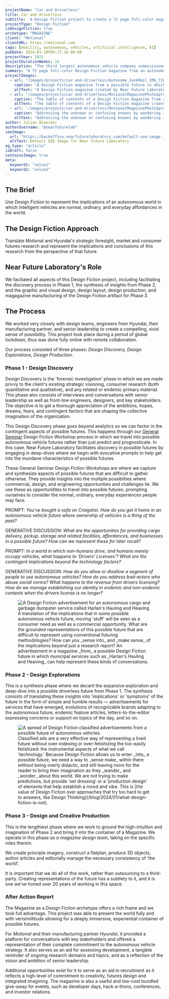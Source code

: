 ```yaml
---
projectName: "Car and Driverless"
title: Car and Driverless
subtitle: 'A Design Fiction project to create a 72 page full-color magazine from a possible autonomous vehicle future.'
projectType: "Design Fiction"
isDesignFiction: true
archetype: "MAGAZINE"
client: "Motional" 
clientURL: https://motional.com
tags: [mobility, autonomous, vehicles, artificial intelligence, AI]
pubDate: 2024-01-20T09:27:16-08:00
projectYear: 2022
projectDurationWeeks: 16
description: "The third largest autonomous vehicle company commissioned Near Future Laboratory to help them make sense of the full-spectrum of a possible autonomous vehicle future. The result was a rich, vibrant, experiential and immersive artifact in the form of a 72 page full-color Design Fiction magazine from a possible autonomous vehicle future."
summary: "A 72 page full-color Design Fiction magazine from an autonomous vehicle future based on internal strategic vision and roadmaps, industry focus, market analysis, and STEEP foresight research."
projectImages:
  - url: "/images/projects/car-and-driverless/Autonome_JunkMail_IMG_7267__1200px.jpg"
    caption: "A Design Fiction magazine from a possible future in which autonomous vehicles — indeed an entire autonomous world — is normal, ordinary, and everyday. In this possible future, we take autonomous vehicles as ordinary — perhaps even boring and expected. Our children marvel at the fact that we used to drive our own cars, and that there used to be things called 'steering wheels', and that we had to keep a car at home. Documentaries are done on what 'road rage' was and how deeply it affected social interactions. Municipalities are conflicted about how to manage the sudden shortfall in revenue from parking, tickets, and licensing. Driving schools are a thing of the past. So is long-haul truck driving. These and more implications are represented in our Design Fiction Magazine from a possible Autonomous Vehicle Future."
    altText: "A Design Fiction magazine created by Near Future Laboratory from a possible future in which autonomous vehicles — indeed an entire autonomous world."
  - url: "/images/projects/car-and-driverless/MotionalMagazinePhotoSpreads_IMG_6662_2400px.jpg"
    caption: "The table of contents of a Design Fiction magazine from an autonomous vehicle future. The magazine is of the type that is for autonomous vehicle enthusiasts, supporting and promoting the lifestyle of autonomy. It might be a kind of lobbying organization in the back office, lobbying legislatures and municipalities to make sure the autonomous way of life is supported at the political and social level."
    altText: "The table of contents of a Design Fiction magazine created by Near Future Laboratory from an autonomous vehicle future."
  - url: "/images/projects/car-and-driverless/MotionalMagazinePhotoSpreads_IMG_6673_A__2400px.jpg"
    caption: "Addressing the unknown or confusing knowns by wandering in to a partial view of the future. An article like this — inconclusive, yet still substantive — in which we wonder about the future of drivers licenses and the implications of there being a 'non-driver' license."
    altText: "Addressing the unknown or confusing knowns by wandering in to a partial view of an autonomous vehicle future through a Design Fiction news article speculating on the existence of a non-drivers license."
author: Julian Bleecker
authorUsername: "@nearfuturelab"
seoImage:
  url: "https://backoffice.nearfuturelaboratory.com/default-seo-image.jpg"
  altText: Default SEO Image for Near Future Laboratory
og_type: "article"
isDraft: false
containsImage: true
meta:
  keyword1: "value1"
  keyword2: "value2"
---
```

## The Brief
Use Design Fiction to represent the implications of an autonomous world in which intelligent vehicles are normal, ordinary, and everyday affordances in the world. 

## The Design Fiction Approach
Translate Motional and Hyundai's strategic foresight, market and consumer futures research and represent the implications and conclusions of this research from the perspective of that future.

## Near Future Laboratory's Role
We faciliated all aspects of this Design Fiction project, including facilitating the discovery process in Phase 1, the synthesis of insights from Phase 2, and the graphic and visual design, design layout, design production, and magagazine manufacturing of the Design Fiction artifact for Phase 3.

## The Process
We worked very closely with design teams, engineers from Hyundai, their manufacturing partner, and senior leadership to create a compelling, vivid sense of possibility. This project took place during a period of global lockdown, thus was done fully online with remote collaboration.

Our process consisted of three phases: *Design Discovery, Design Explorations, Design Production*.

### Phase 1 - Design Discovery
Design Discovery is the 'forensic investigation' phase in which we are made privvy to the client's existing strategic visioning, consumer research (both quantitative and qualitative), and any related or endemic primary material. This phase also consists of interviews and conversations with senior leadership as well as front-line engineers, designers, and key stakeholders. The objective is to get a thorough appreciation of the ambitions, hopes, dreams, fears, and contingent factors that are shaping the collective imagination of the organization. 

This Design Discovery phase *goes beyond* analytics so we can factor in the contingent aspects of possible futures. This happens through our [General Seminar](https://generalseminar.com) Design Fiction Workshop process in which we travel _into_ possible autonomous vehicle futures rather than just predict and prognosticate. In this case, Near Future Laboratory facilitates discovery in possible futures by engaging in deep-dives where we begin with evocative prompts to help get into the mundane characteristics of possible futures. 

These General Seminar Design Fiction Workshops are where we capture and synthesize aspects of possible futures that are difficult to gather otherwise. They provide insights into the multiple possiblities where commercial, design, and engineering opportunities and challenges lie. We use these as opportunitites to travel into possible futures, prompting ourselves to consider the normal, ordinary, everyday experiences people may face.

PROMPT: _You've bought a sofa on Craigslist. How do you get it home in an autonomous vehicle future where ownership of vehicles is a thing of the past?_

GENERATIVE DISCUSSION: _What are the opportunities for providing cargo delivery, pickup, storage and related facilities, affordances, and businesses in a possible future? How can we represent these for later recall?_

PROMPT: _In a world in which non-humans drive, and humans merely occupy vehicles, what happens to  'Drivers' Licenses'? What are the contingent implications beyond the technology factors?_

GENERATIVE DISCUSSION: _How do you allow or disallow a segment of people to use autonomous vehicles? How do you address bad-actors who abuse social norms? What happens to the revenue from drivers licensing? How do we manage establishing our identity in endemic and non-endemic contexts when the drivers license is no longer?_

<figure>
<img class="w-full" src="/images/projects/car-and-driverless/Harlans_HaulingAndHeaving-topaz__1200px.jpg" alt="A Design Fiction advertisement for an autonomous cargo and garbage dumpster service called Harlan's Hauling and Heaving" />
<figcaption>A translation of the implications that in some possible autonomous vehicle future, moving 'stuff' will be seen as a consumer need as well as a commercial opportunity. What are the grounded representations of this possible future that are difficult to represent using conventional futuring methodologies? How can you _sense into_ and _make sense_ of the implications beyond just a research report? An advertisement in a magazine _from_ a possible Design Fiction future in which municipal services such as _Harlan's Hauling and Heaving_ can help represent these kinds of conversations.</figcaption>
</figure>



### Phase 2 - Design Explorations
This is a synthesis phase where we decant the expansive exploration and deep-dive into a possible driverless future from Phase 1. The synthesis consists of translating these insights into 'implications' or 'symptoms' of the future in the form of simple and humble results — advertisements for services that have emerged, evolutions of recognizable brands adapting to the autonomous future, endemic feature articles, letters-to-the-editor expressing concerns or support on topics of the day, and so on.

<figure>
<img src="/images/projects/car-and-driverless/MotionalMagazinePhotoSpreads_IMG_6688__2400px.jpg" alt="A spread of Design Fiction classified advertisements from a possible future of autonomous vehicles." />
<figcaption>Classified ads are a very effective way of representing a lived future without over-indexing or over-fetishizing the too-easily fetishized: the instrumental aspects of what we call 'technology.' Because Design Fiction allows us to enter _into_ a possible future, we need a way to _sense make_ within there without being overly didactic, and still leaving room for the reader to bring their imagination as they _wander_ and _wonder_ about this world. We are not trying to make predictions, but provide 'set dressing' or a 'production design' of elements that help establish a mood and vibe. This is [the value of Design Fiction over approaches that try too hard to get to answers, like Design Thinking](/blog/2024/01/what-design-fiction-is-not).</figcaption>
</figure>

### Phase 3 - Design and Creative Production

This is the lengthiest phase where we work to ground the high-intuition and imagination of Phase 2 and bring it into the container of a Magazine. We operate in this phase _as a magazine design team_, taking on the specific roles therein. 

We create principle imagery, construct a flatplan, produce 3D objects, author articles and editorially manage the necessary consistency of 'the world'. 

It is important that we do all of this work, rather than outsourcing to a third-party. Creating representations of the future has a subtlety to it, and it is one we've honed over 20 years of working in this space.

### After Action Report

The Magazine as a Design Fiction archetype offers a rich frame and we took full advantage. This project was able to present the world fully and with verisimillitude allowing for a deeply immersive, experiential container of possible futures. 

For _Motional_ and their manufacturing partner _Hyundai_, it provided a platform for conversations with key stakeholders and offered a representation of their complete commitment to the autonomous vehicle strategy. It also serves as an aid for assessing development, a tangible reminder of ongoing research domains and topics, and as a reflection of the vision and ambition of senior leadership.

Additional opportunities exist for it to serve as an aid in recruitment as it reflects a high-level of commitment to creativity, futures design and integrated imagining. The magazine is also a useful and low-cost bundled give-away for events, such as developer days, hack-a-thons, conferences, and investor relations.

